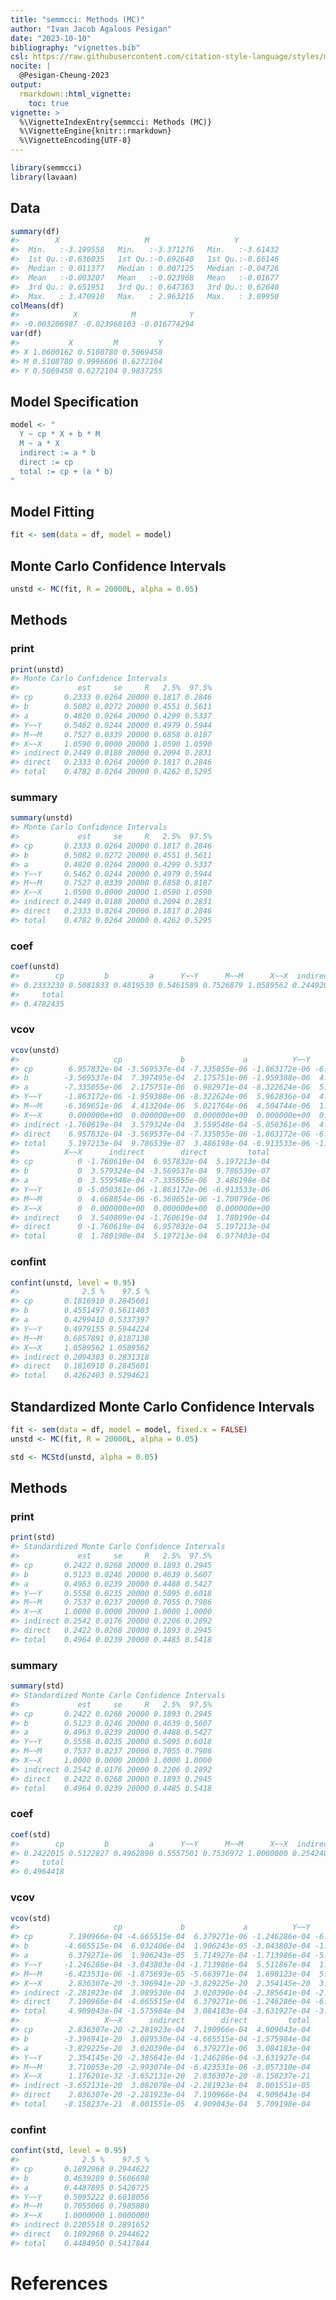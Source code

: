 ```yaml
---
title: "semmcci: Methods (MC)"
author: "Ivan Jacob Agaloos Pesigan"
date: "2023-10-10"
bibliography: "vignettes.bib"
csl: https://raw.githubusercontent.com/citation-style-language/styles/master/apa.csl
nocite: |
  @Pesigan-Cheung-2023
output:
  rmarkdown::html_vignette:
    toc: true
vignette: >
  %\VignetteIndexEntry{semmcci: Methods (MC)}
  %\VignetteEngine{knitr::rmarkdown}
  %\VignetteEncoding{UTF-8}
---
```


<!-- vignettes/methods-mc.Rmd is generated from .setup/vignettes/methods-mc.Rmd.orig. Please edit that file -->






```r
library(semmcci)
library(lavaan)
```

## Data




```r
summary(df)
#>        X                   M                   Y           
#>  Min.   :-3.199558   Min.   :-3.371276   Min.   :-3.61432  
#>  1st Qu.:-0.636035   1st Qu.:-0.692640   1st Qu.:-0.66146  
#>  Median : 0.011377   Median : 0.007125   Median :-0.04726  
#>  Mean   :-0.003207   Mean   :-0.023968   Mean   :-0.01677  
#>  3rd Qu.: 0.651951   3rd Qu.: 0.647363   3rd Qu.: 0.62640  
#>  Max.   : 3.470910   Max.   : 2.963216   Max.   : 3.09950
colMeans(df)
#>            X            M            Y 
#> -0.003206987 -0.023968103 -0.016774294
var(df)
#>           X         M         Y
#> X 1.0600162 0.5108780 0.5069458
#> M 0.5108780 0.9996606 0.6272104
#> Y 0.5069458 0.6272104 0.9837255
```

## Model Specification


```r
model <- "
  Y ~ cp * X + b * M
  M ~ a * X
  indirect := a * b
  direct := cp
  total := cp + (a * b)
"
```

## Model Fitting


```r
fit <- sem(data = df, model = model)
```

## Monte Carlo Confidence Intervals


```r
unstd <- MC(fit, R = 20000L, alpha = 0.05)
```

## Methods

### print


```r
print(unstd)
#> Monte Carlo Confidence Intervals
#>             est     se     R   2.5%  97.5%
#> cp       0.2333 0.0264 20000 0.1817 0.2846
#> b        0.5082 0.0272 20000 0.4551 0.5611
#> a        0.4820 0.0264 20000 0.4299 0.5337
#> Y~~Y     0.5462 0.0244 20000 0.4979 0.5944
#> M~~M     0.7527 0.0339 20000 0.6858 0.8187
#> X~~X     1.0590 0.0000 20000 1.0590 1.0590
#> indirect 0.2449 0.0188 20000 0.2094 0.2831
#> direct   0.2333 0.0264 20000 0.1817 0.2846
#> total    0.4782 0.0264 20000 0.4262 0.5295
```

### summary


```r
summary(unstd)
#> Monte Carlo Confidence Intervals
#>             est     se     R   2.5%  97.5%
#> cp       0.2333 0.0264 20000 0.1817 0.2846
#> b        0.5082 0.0272 20000 0.4551 0.5611
#> a        0.4820 0.0264 20000 0.4299 0.5337
#> Y~~Y     0.5462 0.0244 20000 0.4979 0.5944
#> M~~M     0.7527 0.0339 20000 0.6858 0.8187
#> X~~X     1.0590 0.0000 20000 1.0590 1.0590
#> indirect 0.2449 0.0188 20000 0.2094 0.2831
#> direct   0.2333 0.0264 20000 0.1817 0.2846
#> total    0.4782 0.0264 20000 0.4262 0.5295
```

### coef


```r
coef(unstd)
#>        cp         b         a      Y~~Y      M~~M      X~~X  indirect    direct 
#> 0.2333230 0.5081833 0.4819530 0.5461589 0.7526879 1.0589562 0.2449205 0.2333230 
#>     total 
#> 0.4782435
```

### vcov


```r
vcov(unstd)
#>                     cp             b             a          Y~~Y          M~~M
#> cp        6.957832e-04 -3.569537e-04 -7.335055e-06 -1.863172e-06 -6.369651e-06
#> b        -3.569537e-04  7.397495e-04  2.175751e-06 -1.959388e-06  4.413204e-06
#> a        -7.335055e-06  2.175751e-06  6.982971e-04 -8.322624e-06  5.021764e-06
#> Y~~Y     -1.863172e-06 -1.959388e-06 -8.322624e-06  5.962836e-04  4.504744e-06
#> M~~M     -6.369651e-06  4.413204e-06  5.021764e-06  4.504744e-06  1.148370e-03
#> X~~X      0.000000e+00  0.000000e+00  0.000000e+00  0.000000e+00  0.000000e+00
#> indirect -1.760619e-04  3.579324e-04  3.559548e-04 -5.050361e-06  4.668854e-06
#> direct    6.957832e-04 -3.569537e-04 -7.335055e-06 -1.863172e-06 -6.369651e-06
#> total     5.197213e-04  9.786539e-07  3.486198e-04 -6.913533e-06 -1.700796e-06
#>          X~~X      indirect        direct         total
#> cp          0 -1.760619e-04  6.957832e-04  5.197213e-04
#> b           0  3.579324e-04 -3.569537e-04  9.786539e-07
#> a           0  3.559548e-04 -7.335055e-06  3.486198e-04
#> Y~~Y        0 -5.050361e-06 -1.863172e-06 -6.913533e-06
#> M~~M        0  4.668854e-06 -6.369651e-06 -1.700796e-06
#> X~~X        0  0.000000e+00  0.000000e+00  0.000000e+00
#> indirect    0  3.540809e-04 -1.760619e-04  1.780190e-04
#> direct      0 -1.760619e-04  6.957832e-04  5.197213e-04
#> total       0  1.780190e-04  5.197213e-04  6.977403e-04
```

### confint


```r
confint(unstd, level = 0.95)
#>              2.5 %    97.5 %
#> cp       0.1816910 0.2845601
#> b        0.4551497 0.5611403
#> a        0.4299410 0.5337397
#> Y~~Y     0.4979155 0.5944224
#> M~~M     0.6857891 0.8187138
#> X~~X     1.0589562 1.0589562
#> indirect 0.2094303 0.2831318
#> direct   0.1816910 0.2845601
#> total    0.4262403 0.5294621
```

## Standardized Monte Carlo Confidence Intervals


```r
fit <- sem(data = df, model = model, fixed.x = FALSE)
unstd <- MC(fit, R = 20000L, alpha = 0.05)
```


```r
std <- MCStd(unstd, alpha = 0.05)
```

## Methods

### print


```r
print(std)
#> Standardized Monte Carlo Confidence Intervals
#>             est     se     R   2.5%  97.5%
#> cp       0.2422 0.0268 20000 0.1893 0.2945
#> b        0.5123 0.0246 20000 0.4639 0.5607
#> a        0.4963 0.0239 20000 0.4488 0.5427
#> Y~~Y     0.5558 0.0235 20000 0.5095 0.6018
#> M~~M     0.7537 0.0237 20000 0.7055 0.7986
#> X~~X     1.0000 0.0000 20000 1.0000 1.0000
#> indirect 0.2542 0.0176 20000 0.2206 0.2892
#> direct   0.2422 0.0268 20000 0.1893 0.2945
#> total    0.4964 0.0239 20000 0.4485 0.5418
```

### summary


```r
summary(std)
#> Standardized Monte Carlo Confidence Intervals
#>             est     se     R   2.5%  97.5%
#> cp       0.2422 0.0268 20000 0.1893 0.2945
#> b        0.5123 0.0246 20000 0.4639 0.5607
#> a        0.4963 0.0239 20000 0.4488 0.5427
#> Y~~Y     0.5558 0.0235 20000 0.5095 0.6018
#> M~~M     0.7537 0.0237 20000 0.7055 0.7986
#> X~~X     1.0000 0.0000 20000 1.0000 1.0000
#> indirect 0.2542 0.0176 20000 0.2206 0.2892
#> direct   0.2422 0.0268 20000 0.1893 0.2945
#> total    0.4964 0.0239 20000 0.4485 0.5418
```

### coef


```r
coef(std)
#>        cp         b         a      Y~~Y      M~~M      X~~X  indirect    direct 
#> 0.2422015 0.5122827 0.4962890 0.5557501 0.7536972 1.0000000 0.2542403 0.2422015 
#>     total 
#> 0.4964418
```

### vcov


```r
vcov(std)
#>                     cp             b             a          Y~~Y          M~~M
#> cp        7.190966e-04 -4.665515e-04  6.379271e-06 -1.246286e-04 -6.423531e-06
#> b        -4.665515e-04  6.032406e-04  1.906243e-05 -3.043803e-04 -1.875693e-05
#> a         6.379271e-06  1.906243e-05  5.714927e-04 -1.713986e-04 -5.663971e-04
#> Y~~Y     -1.246286e-04 -3.043803e-04 -1.713986e-04  5.511867e-04  1.698123e-04
#> M~~M     -6.423531e-06 -1.875693e-05 -5.663971e-04  1.698123e-04  5.620164e-04
#> X~~X      2.836307e-20 -3.396941e-20 -3.829225e-20  2.354145e-20  3.710053e-20
#> indirect -2.281923e-04  3.089530e-04  3.020390e-04 -2.385641e-04 -2.993074e-04
#> direct    7.190966e-04 -4.665515e-04  6.379271e-06 -1.246286e-04 -6.423531e-06
#> total     4.909043e-04 -1.575984e-04  3.084183e-04 -3.631927e-04 -3.057310e-04
#>                   X~~X      indirect        direct         total
#> cp        2.836307e-20 -2.281923e-04  7.190966e-04  4.909043e-04
#> b        -3.396941e-20  3.089530e-04 -4.665515e-04 -1.575984e-04
#> a        -3.829225e-20  3.020390e-04  6.379271e-06  3.084183e-04
#> Y~~Y      2.354145e-20 -2.385641e-04 -1.246286e-04 -3.631927e-04
#> M~~M      3.710053e-20 -2.993074e-04 -6.423531e-06 -3.057310e-04
#> X~~X      1.176201e-32 -3.652131e-20  2.836307e-20 -8.158237e-21
#> indirect -3.652131e-20  3.082078e-04 -2.281923e-04  8.001551e-05
#> direct    2.836307e-20 -2.281923e-04  7.190966e-04  4.909043e-04
#> total    -8.158237e-21  8.001551e-05  4.909043e-04  5.709198e-04
```

### confint


```r
confint(std, level = 0.95)
#>              2.5 %    97.5 %
#> cp       0.1892968 0.2944622
#> b        0.4639209 0.5606698
#> a        0.4487895 0.5426725
#> Y~~Y     0.5095222 0.6018056
#> M~~M     0.7055066 0.7985880
#> X~~X     1.0000000 1.0000000
#> indirect 0.2205518 0.2891652
#> direct   0.1892968 0.2944622
#> total    0.4484950 0.5417844
```

# References
